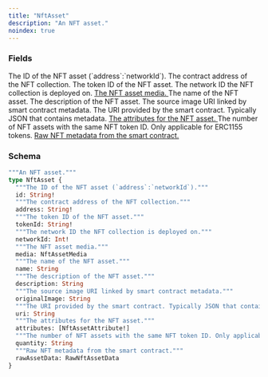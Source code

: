 ```yaml
---
title: "NftAsset"
description: "An NFT asset."
noindex: true
---
```


### Fields

<ResponseField name="id" type="String!" required>
  The ID of the NFT asset (`address`:`networkId`).
</ResponseField>

<ResponseField name="address" type="String!" required>
  The contract address of the NFT collection.
</ResponseField>

<ResponseField name="tokenId" type="String!" required>
  The token ID of the NFT asset.
</ResponseField>

<ResponseField name="networkId" type="Int!" required>
  The network ID the NFT collection is deployed on.
</ResponseField>

<a href="/api-reference/types/nftassetmedia">
  <ResponseField name="media" type="NftAssetMedia">
    The NFT asset media.
  </ResponseField>
</a>

<ResponseField name="name" type="String">
  The name of the NFT asset.
</ResponseField>

<ResponseField name="description" type="String">
  The description of the NFT asset.
</ResponseField>

<ResponseField name="originalImage" type="String">
  The source image URI linked by smart contract metadata.
</ResponseField>

<ResponseField name="uri" type="String">
  The URI provided by the smart contract. Typically JSON that contains metadata.
</ResponseField>

<a href="/api-reference/types/nftassetattribute">
  <ResponseField name="attributes" type="[NftAssetAttribute!]">
    The attributes for the NFT asset.
  </ResponseField>
</a>

<ResponseField name="quantity" type="String">
  The number of NFT assets with the same NFT token ID. Only applicable for ERC1155 tokens.
</ResponseField>

<a href="/api-reference/types/rawnftassetdata">
  <ResponseField name="rawAssetData" type="RawNftAssetData">
    Raw NFT metadata from the smart contract.
  </ResponseField>
</a>

### Schema


```graphql 
"""An NFT asset."""
type NftAsset {
  """The ID of the NFT asset (`address`:`networkId`)."""
  id: String!
  """The contract address of the NFT collection."""
  address: String!
  """The token ID of the NFT asset."""
  tokenId: String!
  """The network ID the NFT collection is deployed on."""
  networkId: Int!
  """The NFT asset media."""
  media: NftAssetMedia
  """The name of the NFT asset."""
  name: String
  """The description of the NFT asset."""
  description: String
  """The source image URI linked by smart contract metadata."""
  originalImage: String
  """The URI provided by the smart contract. Typically JSON that contains metadata."""
  uri: String
  """The attributes for the NFT asset."""
  attributes: [NftAssetAttribute!]
  """The number of NFT assets with the same NFT token ID. Only applicable for ERC1155 tokens."""
  quantity: String
  """Raw NFT metadata from the smart contract."""
  rawAssetData: RawNftAssetData
}
```
